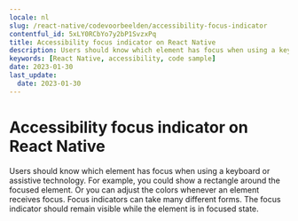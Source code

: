 ```yaml
---
locale: nl
slug: /react-native/codevoorbeelden/accessibility-focus-indicator
contentful_id: 5xLY0RCbYo7y2bP1SvzxPq
title: Accessibility focus indicator on React Native
description: Users should know which element has focus when using a keyboard or assistive technology.
keywords: [React Native, accessibility, code sample]
date: 2023-01-30
last_update:
  date: 2023-01-30
---
```


# Accessibility focus indicator on React Native

Users should know which element has focus when using a keyboard or assistive technology. For example, you could show a rectangle around the focused element. Or you can adjust the colors whenever an element receives focus. Focus indicators can take many different forms. The focus indicator should remain visible while the element is in focused state.

<CodeSample id="accessibility-focus-indicator" locale="nl" platform="react native"/>
